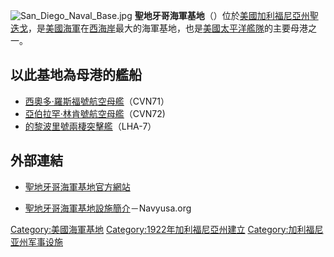 {{多個問題|
{{expand|time=2009-05-02T16:22:52+00:00}}
{{unreferenced|time=2009-05-02T16:22:52+00:00}}
{{expert|time=2009-05-02T16:22:52+00:00|subject=軍事|subject2=地理}}
}}

{{noteTA
|T=zh-hant:聖迭戈海軍基地;zh-hans:圣迭戈海军基地;zh-hk:聖地亞哥海軍基地  (加利福尼亞州);zh-tw:聖地牙哥海軍基地  (加利福尼亞州);
|1=zh:聖迭戈;zh-cn:圣迭戈;zh-hk:聖地亞哥;zh-tw:聖地牙哥;
|G1=地名}}

{{Infobox Military Structure
|name= 聖地牙哥海军基地<br/>Naval Base San Diego
|partof=
|location= {{USA}}[[加州|加州]][[聖地牙哥_(加利福尼亞州)|聖迭戈]]
|coordinates=
|image= NAVSTA San Diego;logo.gif
|caption= 聖地牙哥海軍基地徽號
|type= 軍事基地
|code=
|built= 1922年
|builder=
|materials=
|height=
|used= 1922年－現在
|demolished=
|condition=使用中
|ownership=
|controlledby= [[美國海軍|美國海軍]]
|garrison=
|current_commander= CAPT Mark Nieswiadomy, USN
|occupants=
|battles=
|events=
}}
[[File:San_Diego_Naval_Base.jpg|thumb]]
'''聖地牙哥海軍基地'''（{{lang-en|Naval Base San Diego}}）位於[[美國|美國]][[加利福尼亞州|加利福尼亞州]][[聖地牙哥_(加利福尼亞州)|聖迭戈]]，是[[美國海軍|美國海軍]]在[[美國西岸|西海岸]]最大的海軍基地，也是[[美國太平洋艦隊|美國太平洋艦隊]]的主要母港之一。
<!--
==歷史==
==日常運作==
-->
==以此基地為母港的艦船==
*[[西奧多·羅斯福號航空母艦|西奧多·羅斯福號航空母艦]]（CVN71）
*[[亞伯拉罕·林肯號航空母艦|亞伯拉罕·林肯號航空母艦]]（CVN72)
*[[的黎波里號兩棲突擊艦_(LHA-7)|的黎波里號兩棲突擊艦]]（LHA-7）

==外部連結==
{{commonscat|Naval Base San Diego}}
*{{en}}[https://www.cnic.navy.mil/sandiego/index.htm 聖地牙哥海軍基地官方網站]{{Wayback|url=https://www.cnic.navy.mil/sandiego/index.htm |date=20071009155608 }}
*{{en}}[https://web.archive.org/web/20090810223605/http://sandiego.ca.navyusa.org/ 聖地牙哥海軍基地設施簡介]－Navyusa.org

{{US-stub}}
{{mil-stub}}

{{DEFAULTSORT:San Diego}}
[[Category:美國海軍基地|Category:美國海軍基地]]
[[Category:1922年加利福尼亞州建立|Category:1922年加利福尼亞州建立]]
[[Category:加利福尼亚州军事设施|Category:加利福尼亚州军事设施]]